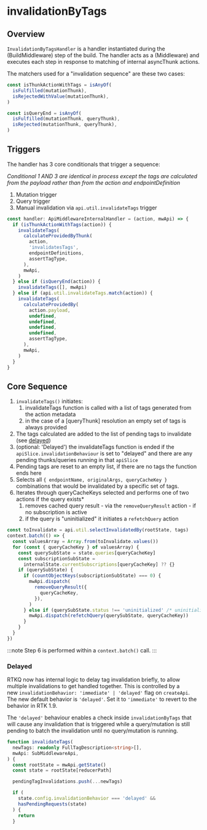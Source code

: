 # invalidationByTags

## Overview

`InvalidationByTagsHandler` is a handler instantiated during the (BuildMiddleware) step of the build. The handler acts as a (Middleware) and executes each step in response to matching of internal asyncThunk actions.

The matchers used for a "invalidation sequence" are these two cases:

```ts no-transpile
const isThunkActionWithTags = isAnyOf(
  isFulfilled(mutationThunk),
  isRejectedWithValue(mutationThunk),
)

const isQueryEnd = isAnyOf(
  isFulfilled(mutationThunk, queryThunk),
  isRejected(mutationThunk, queryThunk),
)
```

## Triggers

The handler has 3 core conditionals that trigger a sequence:

_Conditional 1 AND 3 are identical in process except the tags are calculated from the payload rather than from the action and endpointDefinition_

1. Mutation trigger
2. Query trigger
3. Manual invalidation via `api.util.invalidateTags` trigger

```ts no-transpile
const handler: ApiMiddlewareInternalHandler = (action, mwApi) => {
  if (isThunkActionWithTags(action)) {
    invalidateTags(
      calculateProvidedByThunk(
        action,
        'invalidatesTags',
        endpointDefinitions,
        assertTagType,
      ),
      mwApi,
    )
  } else if (isQueryEnd(action)) {
    invalidateTags([], mwApi)
  } else if (api.util.invalidateTags.match(action)) {
    invalidateTags(
      calculateProvidedBy(
        action.payload,
        undefined,
        undefined,
        undefined,
        undefined,
        assertTagType,
      ),
      mwApi,
    )
  }
}
```

## Core Sequence

1. `invalidateTags()` initiates:
   1. invalidateTags function is called with a list of tags generated from the action metadata
   2. in the case of a [queryThunk] resolution an empty set of tags is always provided
2. The tags calculated are added to the list of pending tags to invalidate (see [delayed](#Delayed))
3. (optional: 'Delayed') the invalidateTags function is ended if the `apiSlice.invalidationBehaviour` is set to "delayed" and there are any pending thunks/queries running in that `apiSlice`
4. Pending tags are reset to an empty list, if there are no tags the function ends here
5. Selects all `{ endpointName, originalArgs, queryCacheKey }` combinations that would be invalidated by a specific set of tags.
6. Iterates through queryCacheKeys selected and performs one of two actions if the query exists\*
   1. removes cached query result - via the `removeQueryResult` action - if no subscription is active
   2. if the query is "uninitialized" it initiates a `refetchQuery` action

```js no-transpile
const toInvalidate = api.util.selectInvalidatedBy(rootState, tags)
context.batch(() => {
  const valuesArray = Array.from(toInvalidate.values())
  for (const { queryCacheKey } of valuesArray) {
    const querySubState = state.queries[queryCacheKey]
    const subscriptionSubState =
      internalState.currentSubscriptions[queryCacheKey] ?? {}
    if (querySubState) {
      if (countObjectKeys(subscriptionSubState) === 0) {
        mwApi.dispatch(
          removeQueryResult({
            queryCacheKey,
          }),
        )
      } else if (querySubState.status !== 'uninitialized' /* uninitialized */) {
        mwApi.dispatch(refetchQuery(querySubState, queryCacheKey))
      }
    }
  }
})
```

:::note
Step 6 is performed within a `context.batch()` call.
:::

### Delayed

RTKQ now has internal logic to delay tag invalidation briefly, to allow multiple invalidations to get handled together. This is controlled by a new `invalidationBehavior: 'immediate' | 'delayed'` flag on `createApi`. The new default behavior is `'delayed'`. Set it to `'immediate'` to revert to the behavior in RTK 1.9.

The `'delayed'` behaviour enables a check inside `invalidationByTags` that will cause any invalidation that is triggered while a query/mutation is still pending to batch the invalidation until no query/mutation is running.

```ts no-transpile
function invalidateTags(
  newTags: readonly FullTagDescription<string>[],
  mwApi: SubMiddlewareApi,
) {
  const rootState = mwApi.getState()
  const state = rootState[reducerPath]

  pendingTagInvalidations.push(...newTags)

  if (
    state.config.invalidationBehavior === 'delayed' &&
    hasPendingRequests(state)
  ) {
    return
  }
```

